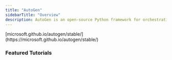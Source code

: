 ```yaml
---
title: "AutoGen"
sidebarTitle: "Overview"
description: AutoGen is an open-source Python framework for orchestrating multi-agent LLM interactions with shared memory and tool integrations to build scalable AI workflows
---
```


<Card title="Website" href="https://microsoft.github.io/autogen/stable/" icon="globe" horizontal>
  [microsoft.github.io/autogen/stable/](https://microsoft.github.io/autogen/stable/)
</Card>


<Columns cols={2}>
  <Card img="https://storage.googleapis.com/arize-phoenix-assets/assets/images/phoenix-docs-images/1946e18f-image.avif" horizontal title="AutoGen Tracing" href="/phoenix/integrations/python/autogen/autogen-tracing" />
  <Card img="https://storage.googleapis.com/arize-phoenix-assets/assets/images/phoenix-docs-images/9a7aa063-image.avif" horizontal title="AutoGen AgentChat Tracing" href="/phoenix/integrations/python/autogen/autogen-agentchat-tracing" />
</Columns>

### Featured Tutorials

<Columns cols={2}>
  <Card img="https://storage.googleapis.com/arize-phoenix-assets/assets/images/phoenix-docs-images/82e8d22e-image.jpeg" horizontal title="What is AutoGen?" href="https://arize.com/blog/what-is-autogen/"/>
  <Card img="https://storage.googleapis.com/arize-phoenix-assets/assets/images/phoenix-docs-images/0098cee1-image.jpeg" horizontal title="AI Agents Masterclass w/ Chi Wang" href="https://www.youtube.com/watch?v=fuvcV8o5wb0"/>
</Columns>
